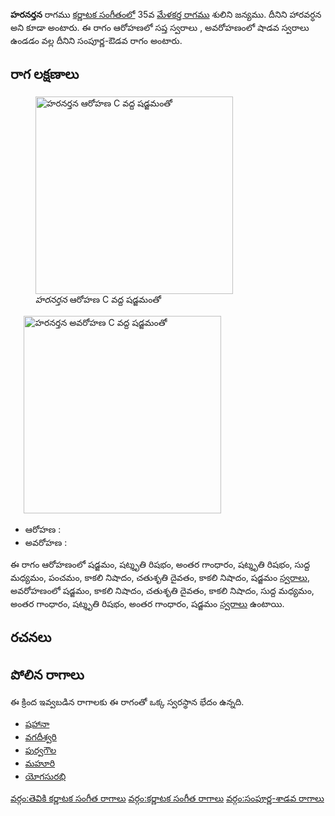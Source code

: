 {{Infobox ragam
	| name          	= హరనర్తన
	| synonym	    	= హారవర్ధన
	| mela          	= 
	| chakra        	= 
	| janaka        	= 
	| type          	= సంపూర్ణ-శాడవ
	| arohanam      	= {{svaraC|S|R3|G3|R3|M1|P|N3|D2|N3|S'}} 
	| avarohanam    	= {{svaraC|S'|N3|D2|N3|M1|G3|R3|G3|S}}
	| jeeva         	=
	| chhaya        	=
	| nyasa         	=
	| vishesha      	= 
	| equivalent  		= 
}}
{{కర్ణాటక సంగీత రాగాలు}}
'''హరనర్తన''' రాగము [[కర్ణాటక సంగీతం]]లో 35వ [[మేళకర్త రాగము]] శులిని జన్యము. దీనిని హారవర్ధన అని కూడా అంటారు. ఈ రాగం ఆరోహణలో సప్త స్వరాలు , అవరోహణంలో షాడవ స్వరాలు ఉండడం వల్ల దీనిని సంపూర్ణ-ఔడవ రాగం అంటారు.


==రాగ లక్షణాలు==
[[Image:haranartana_ar_kb2wiki.png|thumb|right|316px|''హరనర్తన'' ఆరోహణ C వద్ద షడ్జమంతో]]
	[[Image:haranartana_av_kb2wiki.png|thumb|right|316px|''హరనర్తన'' అవరోహణ C వద్ద షడ్జమంతో]]

* ఆరోహణ : {{svaraC|S|R3|G3|R3|M1|P|N3|D2|N3|S'}} 
* అవరోహణ : {{svaraC|S'|N3|D2|N3|M1|G3|R3|G3|S}}

ఈ రాగం ఆరోహణంలో షడ్జమం, షట్శృతి రిషభం, అంతర గాంధారం, షట్శృతి రిషభం, సుద్ద మధ్యమం, పంచమం, కాకలి  నిషాదం, చతుశృతి దైవతం, కాకలి  నిషాదం, షడ్జమం [[స్వరాలు]], అవరోహణంలో షడ్జమం, కాకలి  నిషాదం, చతుశృతి దైవతం, కాకలి  నిషాదం, సుద్ద మధ్యమం, అంతర గాంధారం, షట్శృతి రిషభం, అంతర గాంధారం, షడ్జమం [[స్వరాలు]] ఉంటాయి.

==రచనలు==



==పోలిన రాగాలు==
ఈ క్రింద ఇవ్వబడిన రాగాలకు ఈ రాగంతో ఒక్క స్వరస్థాన భేదం ఉన్నది.
* [[షహానా]]
* [[వగదీశ్వరి]]
* [[పుర్వగౌల]]
* [[మహూరి]]
* [[యోగసురభి]]



[[వర్గం:తెవికి కర్ణాటక సంగీత రాగాలు]]
[[వర్గం:కర్ణాటక సంగీత రాగాలు]]
[[వర్గం:సంపూర్ణ-శాడవ రాగాలు]]